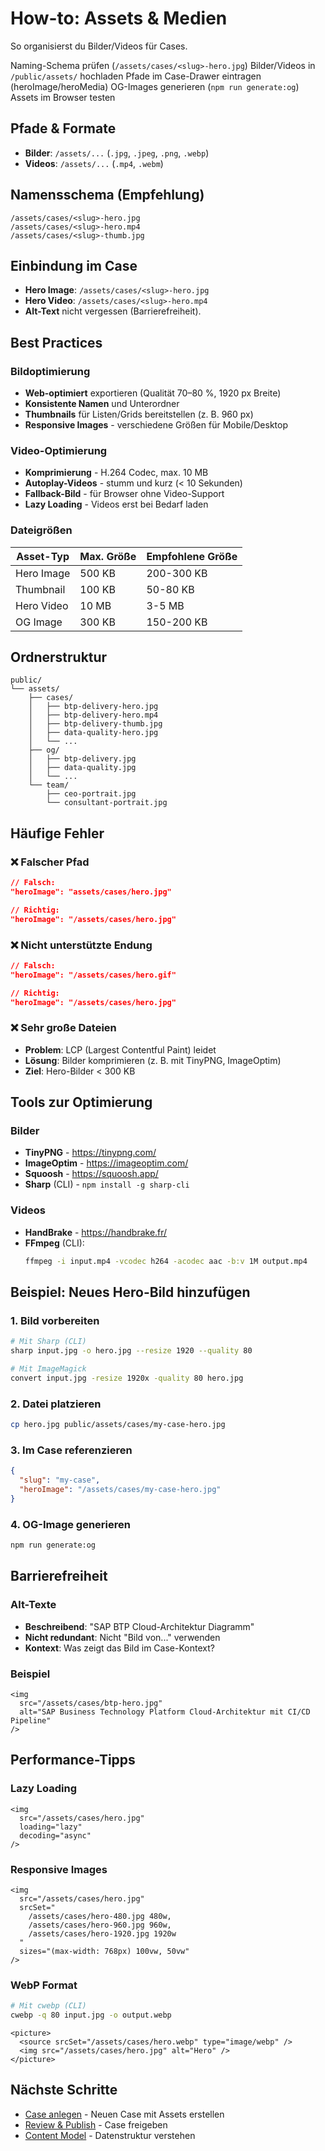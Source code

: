 # How-to: Assets & Medien

So organisierst du Bilder/Videos für Cases.

<GuideProgress ns="howto-assets" total={5} />

<Checklist ns="howto-assets" title="Assets Checkliste">
  <CheckItem id="naming">Naming-Schema prüfen (<code>/assets/cases/&lt;slug&gt;-hero.jpg</code>)</CheckItem>
  <CheckItem id="upload">Bilder/Videos in <code>/public/assets/</code> hochladen</CheckItem>
  <CheckItem id="paths">Pfade im Case-Drawer eintragen (heroImage/heroMedia)</CheckItem>
  <CheckItem id="og">OG-Images generieren (<code>npm run generate:og</code>)</CheckItem>
  <CheckItem id="verify">Assets im Browser testen</CheckItem>
</Checklist>

## Pfade & Formate

- **Bilder**: `/assets/...` (`.jpg`, `.jpeg`, `.png`, `.webp`)
- **Videos**: `/assets/...` (`.mp4`, `.webm`)

## Namensschema (Empfehlung)

```
/assets/cases/<slug>-hero.jpg
/assets/cases/<slug>-hero.mp4
/assets/cases/<slug>-thumb.jpg
```

## Einbindung im Case

- **Hero Image**: `/assets/cases/<slug>-hero.jpg`
- **Hero Video**: `/assets/cases/<slug>-hero.mp4`
- **Alt-Text** nicht vergessen (Barrierefreiheit).

## Best Practices

### Bildoptimierung

- **Web-optimiert** exportieren (Qualität 70–80 %, 1920 px Breite)
- **Konsistente Namen** und Unterordner
- **Thumbnails** für Listen/Grids bereitstellen (z. B. 960 px)
- **Responsive Images** - verschiedene Größen für Mobile/Desktop

### Video-Optimierung

- **Komprimierung** - H.264 Codec, max. 10 MB
- **Autoplay-Videos** - stumm und kurz (< 10 Sekunden)
- **Fallback-Bild** - für Browser ohne Video-Support
- **Lazy Loading** - Videos erst bei Bedarf laden

### Dateigrößen

| Asset-Typ | Max. Größe | Empfohlene Größe |
|-----------|------------|------------------|
| Hero Image | 500 KB | 200-300 KB |
| Thumbnail | 100 KB | 50-80 KB |
| Hero Video | 10 MB | 3-5 MB |
| OG Image | 300 KB | 150-200 KB |

## Ordnerstruktur

```
public/
└── assets/
    ├── cases/
    │   ├── btp-delivery-hero.jpg
    │   ├── btp-delivery-hero.mp4
    │   ├── btp-delivery-thumb.jpg
    │   ├── data-quality-hero.jpg
    │   └── ...
    ├── og/
    │   ├── btp-delivery.jpg
    │   ├── data-quality.jpg
    │   └── ...
    └── team/
        ├── ceo-portrait.jpg
        └── consultant-portrait.jpg
```

## Häufige Fehler

### ❌ Falscher Pfad

```json
// Falsch:
"heroImage": "assets/cases/hero.jpg"

// Richtig:
"heroImage": "/assets/cases/hero.jpg"
```

### ❌ Nicht unterstützte Endung

```json
// Falsch:
"heroImage": "/assets/cases/hero.gif"

// Richtig:
"heroImage": "/assets/cases/hero.jpg"
```

### ❌ Sehr große Dateien

- **Problem**: LCP (Largest Contentful Paint) leidet
- **Lösung**: Bilder komprimieren (z. B. mit TinyPNG, ImageOptim)
- **Ziel**: Hero-Bilder < 300 KB

## Tools zur Optimierung

### Bilder

- **TinyPNG** - https://tinypng.com/
- **ImageOptim** - https://imageoptim.com/
- **Squoosh** - https://squoosh.app/
- **Sharp** (CLI) - `npm install -g sharp-cli`

### Videos

- **HandBrake** - https://handbrake.fr/
- **FFmpeg** (CLI):
  ```bash
  ffmpeg -i input.mp4 -vcodec h264 -acodec aac -b:v 1M output.mp4
  ```

## Beispiel: Neues Hero-Bild hinzufügen

### 1. Bild vorbereiten

```bash
# Mit Sharp (CLI)
sharp input.jpg -o hero.jpg --resize 1920 --quality 80

# Mit ImageMagick
convert input.jpg -resize 1920x -quality 80 hero.jpg
```

### 2. Datei platzieren

```bash
cp hero.jpg public/assets/cases/my-case-hero.jpg
```

### 3. Im Case referenzieren

```json
{
  "slug": "my-case",
  "heroImage": "/assets/cases/my-case-hero.jpg"
}
```

### 4. OG-Image generieren

```bash
npm run generate:og
```

## Barrierefreiheit

### Alt-Texte

- **Beschreibend**: "SAP BTP Cloud-Architektur Diagramm"
- **Nicht redundant**: Nicht "Bild von..." verwenden
- **Kontext**: Was zeigt das Bild im Case-Kontext?

### Beispiel

```tsx
<img 
  src="/assets/cases/btp-hero.jpg" 
  alt="SAP Business Technology Platform Cloud-Architektur mit CI/CD Pipeline"
/>
```

## Performance-Tipps

### Lazy Loading

```tsx
<img 
  src="/assets/cases/hero.jpg" 
  loading="lazy"
  decoding="async"
/>
```

### Responsive Images

```tsx
<img 
  src="/assets/cases/hero.jpg"
  srcSet="
    /assets/cases/hero-480.jpg 480w,
    /assets/cases/hero-960.jpg 960w,
    /assets/cases/hero-1920.jpg 1920w
  "
  sizes="(max-width: 768px) 100vw, 50vw"
/>
```

### WebP Format

```bash
# Mit cwebp (CLI)
cwebp -q 80 input.jpg -o output.webp
```

```tsx
<picture>
  <source srcSet="/assets/cases/hero.webp" type="image/webp" />
  <img src="/assets/cases/hero.jpg" alt="Hero" />
</picture>
```

## Nächste Schritte

- [Case anlegen](/docs/how-to/create-case) - Neuen Case mit Assets erstellen
- [Review & Publish](/docs/how-to/review-publish) - Case freigeben
- [Content Model](/docs/content-model) - Datenstruktur verstehen




